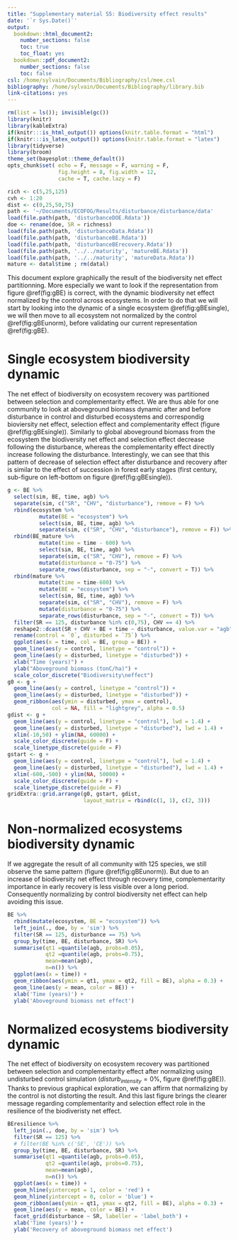 ```yaml
---
title: "Supplementary material S5: Biodiversity effect results"
date: '`r Sys.Date()`'
output:
  bookdown::html_document2:
    number_sections: false
    toc: true
    toc_float: yes
  bookdown::pdf_document2:
    number_sections: false
    toc: false
csl: /home/sylvain/Documents/Bibliography/csl/mee.csl
bibliography: /home/sylvain/Documents/Bibliography/library.bib
link-citations: yes
---
```


```r
rm(list = ls()); invisible(gc())
library(knitr)
library(kableExtra)
if(knitr:::is_html_output()) options(knitr.table.format = "html") 
if(knitr:::is_latex_output()) options(knitr.table.format = "latex") 
library(tidyverse)
library(broom)
theme_set(bayesplot::theme_default())
opts_chunk$set( echo = F, message = F, warning = F, 
                fig.height = 8, fig.width = 12,
                cache = T, cache.lazy = F)
```

```r
rich <- c(5,25,125)
cvh <- 1:20
dist <- c(0,25,50,75)
path <- '~/Documents/ECOFOG/Results/disturbance/disturbance/data'
load(file.path(path, 'disturbanceDOE.Rdata'))
doe <- rename(doe, SR = richness)
load(file.path(path, 'disturbanceData.Rdata'))
load(file.path(path, 'disturbanceBE.Rdata'))
load(file.path(path, 'disturbanceBErecovery.Rdata'))
load(file.path(path, '../../maturity', 'matureBE.Rdata'))
load(file.path(path, '../../maturity', 'matureData.Rdata'))
mature <- datal$time ; rm(datal)
```

This document explore graphically the result of the biodiversity net effect partitionning. More especially we want to look if the representation from figure \@ref(fig:gBE) is correct, with the dynamic biodiversity net effect normalized by the control across ecosystems. In order to do that we will start by looking into the dynamic of a single ecosystem \@ref(fig:gBEsingle), we will then move to all ecosystem not normalized by the control \@ref(fig:gBEunorm), before validating our current representation \@ref(fig:gBE).

# Single ecosystem biodiversity dynamic

The net effect of biodiversity on ecosystem recovery was partitioned between selection and complementarity effect. We are thus able for one community to look at aboveground biomass dynamic after and before disturbance in control and disturbed ecosystems and correspondig bioviersity net effect, selection effect and complementarity effect (figure \@ref(fig:gBEsingle)). Similarly to global aboveground biomass from the ecosystem the biodiversity net effect and selection effect decrease following the disturbance, whereas the complementarity effect directly increase following the disturbance. Interestingly, we can see that this pattern of decrease of selection effect after disturbance and recovery after is similar to the effect of succession in forest early stages (first century, sub-figure on left-bottom on figure \@ref(fig:gBEsingle)).


```r
g <- BE %>% 
  select(sim, BE, time, agb) %>% 
  separate(sim, c("SR", "CHV", "disturbance"), remove = F) %>% 
  rbind(ecosystem %>% 
          mutate(BE = "ecosystem") %>%
          select(sim, BE, time, agb) %>% 
          separate(sim, c("SR", "CHV", "disturbance"), remove = F)) %>% 
  rbind(BE_mature %>% 
          mutate(time = time - 600) %>% 
          select(sim, BE, time, agb) %>% 
          separate(sim, c("SR", "CHV"), remove = F) %>% 
          mutate(disturbance = "0-75") %>% 
          separate_rows(disturbance, sep = "-", convert = T)) %>% 
  rbind(mature %>% 
          mutate(time = time-600) %>% 
          mutate(BE = "ecosystem") %>% 
          select(sim, BE, time, agb) %>% 
          separate(sim, c("SR", "CHV"), remove = F) %>% 
          mutate(disturbance = "0-75") %>% 
          separate_rows(disturbance, sep = "-", convert = T)) %>% 
  filter(SR == 125, disturbance %in% c(0,75), CHV == 4) %>% 
  reshape2::dcast(SR + CHV + BE + time ~ disturbance, value.var = "agb") %>% 
  rename(control = `0`, disturbed = `75`) %>% 
  ggplot(aes(x = time, col = BE, group = BE)) +
  geom_line(aes(y = control, linetype = "control")) +
  geom_line(aes(y = disturbed, linetype = "disturbed")) + 
  xlab("Time (years)") + 
  ylab("Aboveground biomass (tonC/ha)") +
  scale_color_discrete("Biodiversity\neffect")
g0 <- g + 
  geom_line(aes(y = control, linetype = "control")) +
  geom_line(aes(y = disturbed, linetype = "disturbed")) + 
  geom_ribbon(aes(ymin = disturbed, ymax = control), 
              col = NA, fill = "lightgrey", alpha = 0.5)
gdist <- g + 
  geom_line(aes(y = control, linetype = "control"), lwd = 1.4) +
  geom_line(aes(y = disturbed, linetype = "disturbed"), lwd = 1.4) + 
  xlim(-10,50) + ylim(NA, 60000) +
  scale_color_discrete(guide = F) +
  scale_linetype_discrete(guide = F)
gstart <- g + 
  geom_line(aes(y = control, linetype = "control"), lwd = 1.4) +
  geom_line(aes(y = disturbed, linetype = "disturbed"), lwd = 1.4) + 
  xlim(-600,-500) + ylim(NA, 50000) +
  scale_color_discrete(guide = F) +
  scale_linetype_discrete(guide = F)
gridExtra::grid.arrange(g0, gstart, gdist, 
                        layout_matrix = rbind(c(1, 1), c(2, 3)))
```

# Non-normalized ecosystems biodiversity dynamic

If we aggregate the result of all community with 125 species, we still observe the same pattern (figure \@ref(fig:gBEunorm)). But due to an increase of biodiversity net effect through recovery time, complementarity importance in early recovery is less visible over a long period. Consequently normalizing by control biodiversity net effect can help avoiding this issue.

```r
BE %>% 
  rbind(mutate(ecosystem, BE = "ecosystem")) %>% 
  left_join(., doe, by = 'sim') %>%
  filter(SR == 125, disturbance == 75) %>% 
  group_by(time, BE, disturbance, SR) %>%
  summarise(qt1 =quantile(agb, probs=0.05),
            qt2 =quantile(agb, probs=0.75),
            mean=mean(agb),
            n=n()) %>% 
  ggplot(aes(x = time)) +
  geom_ribbon(aes(ymin = qt1, ymax = qt2, fill = BE), alpha = 0.3) +
  geom_line(aes(y = mean, color = BE)) +
  xlab('Time (years)') +
  ylab('Aboveground biomass net effect')
```


# Normalized ecosystems biodiversity dynamic

The net effect of biodiversity on ecosystem recovery was partitioned between selection and complementarity effect after normalizing using undisturbed control simulation ($disturb_{intensity}=0\%$, figure \@ref(fig:gBE)). Thanks to previous graphical exploration, we can affirm that normalizing by the control is not distorting the result. And this last figure brings the clearer message regarding complementarity and selection effect role in the resilience of the biodiveristy net effect.

```r
BEresilience %>% 
  left_join(., doe, by = 'sim') %>%
  filter(SR == 125) %>% 
  # filter(BE %in% c('SE', 'CE')) %>%
  group_by(time, BE, disturbance, SR) %>%
  summarise(qt1 =quantile(agb, probs=0.05),
            qt2 =quantile(agb, probs=0.75),
            mean=mean(agb),
            n=n()) %>% 
  ggplot(aes(x = time)) +
  geom_hline(yintercept = 1, color = 'red') +
  geom_hline(yintercept = 0, color = 'blue') +
  geom_ribbon(aes(ymin = qt1, ymax = qt2, fill = BE), alpha = 0.3) +
  geom_line(aes(y = mean, color = BE)) +
  facet_grid(disturbance ~ SR, labeller = 'label_both') +
  xlab('Time (years)') +
  ylab('Recovery of aboveground biomass net effect')
```

